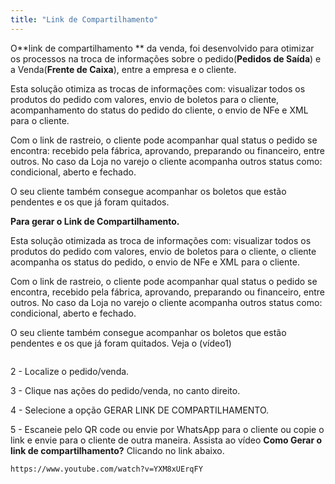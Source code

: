 ```yaml
---
title: "Link de Compartilhamento"
---
```


O**link de compartilhamento ** da venda, foi desenvolvido para otimizar os processos na troca de informações sobre o pedido(**Pedidos de Saída**) e a Venda(**Frente de Caixa**), entre a empresa e o cliente.

Esta solução otimiza as trocas de informações com: visualizar todos os produtos do pedido com valores, envio de boletos para o cliente, acompanhamento do status do pedido do cliente, o envio de NFe e XML para o cliente.

Com o link de rastreio, o cliente pode acompanhar qual status o pedido se encontra: recebido pela fábrica, aprovando, preparando ou financeiro, entre outros. No caso da Loja no varejo o cliente acompanha outros status como: condicional, aberto e fechado.

O seu cliente também consegue acompanhar os boletos que estão pendentes e os que já foram quitados.

**Para gerar o Link de Compartilhamento.**

Esta solução otimizada as troca de informações com: visualizar todos os produtos do pedido com valores, envio de boletos para o cliente, o cliente acompanha os status do pedido, o envio de NFe e XML para o cliente.

Com o link de rastreio, o cliente pode acompanhar qual status o pedido se encontra, recebido pela fábrica, aprovando, preparando ou financeiro, entre outros. No caso da Loja no varejo o cliente acompanha outros status como: condicional, aberto e fechado.

O seu cliente também consegue acompanhar os boletos que estão pendentes e os que já foram quitados. Veja o (vídeo1)

```

```

2 - Localize o pedido/venda.

3 - Clique nas ações do pedido/venda, no canto direito.

4 - Selecione a opção GERAR LINK DE COMPARTILHAMENTO.

5 - Escaneie pelo QR code ou envie por WhatsApp para o cliente ou copie o link e envie para o cliente de outra maneira. Assista ao vídeo **Como Gerar o link de compartilhamento?** Clicando no link abaixo.

```
https://www.youtube.com/watch?v=YXM8xUErqFY
```